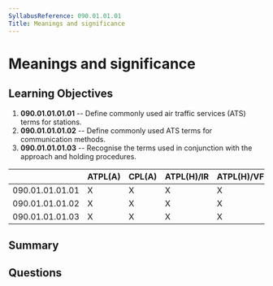 ```yaml
---
SyllabusReference: 090.01.01.01
Title: Meanings and significance
---
```


# Meanings and significance

## Learning Objectives

1. **090.01.01.01.01** -- Define commonly used air traffic services (ATS) terms for stations.
2. **090.01.01.01.02** -- Define commonly used ATS terms for communication methods.
3. **090.01.01.01.03** -- Recognise the terms used in conjunction with the approach and holding procedures.

|                 | ATPL(A) | CPL(A) | ATPL(H)/IR | ATPL(H)/VFR | CPL(H) | IR  | CBIR(A) |
| --------------- | ------- | ------ | ---------- | ----------- | ------ | --- | ------- |
| 090.01.01.01.01 | X       | X      | X          | X           | X      | X   | X       |
| 090.01.01.01.02 | X       | X      | X          | X           | X      | X   | X       |
| 090.01.01.01.03 | X       | X      | X          | X           | X      | X   | X       |

## Summary

## Questions
